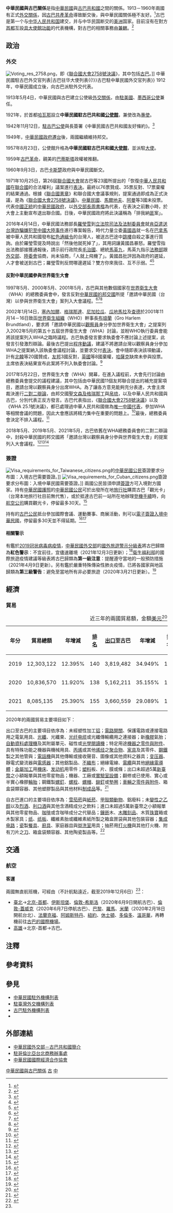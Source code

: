 {{noteTA
|G1=國家
|G2=Medicine
|1=zh-hans:台; zh-hant:臺;
|2=zh-hans:哈瓦那; zh-hant:夏灣拿; zh-tw:哈瓦那;
|3=zh-hans:乍得; zh-hant:乍得; zh-tw:查德;
|4=zh-hans:朝鲜; zh-hant:北韓;
|5=zh-hans:哈萨克斯坦; zh-hant:哈薩克斯坦; zh-tw:哈薩克;
|6=zh-hans:塑料; zh-hant:塑料; zh-tw:塑膠;
|7=zh-hant:伊斯坦堡; zh-cn:伊斯坦布尔; zh-sg:伊斯坦堡;
|8=zh-hans:休斯敦; zh-hant:侯斯頓; zh-tw:休士頓;
|9=zh-hans:帕劳; zh-hant:帛琉;
|10=zh-hans:盖特威克; zh-hant:格域; zh-tw:蓋威克;
|11=zh-hans:希思罗; zh-hant:希斯路; zh-tw:希斯洛;
|12=zh-hans:无纺布; zh-hant:不織布;
|13=zh-hans:引擎; zh-hant:引擎; zh-cn:发动机;
|14=zh-hans:力娇酒; zh-hant:力嬌酒; zh-tw:利口酒; zh-cn:利口酒;
|15=zh-hans:集成电路; zh-hant:集成電路; zh-tw:積體電路;
}}

{{not|中古關係}}

{{Infobox Bilateral relations|中華民國與古巴|ROC|CUB|filetype=png}}

'''中華民國與古巴關係'''是指[[中華民國|中華民國]]與[[古巴共和國|古巴共和國]]之間的關係。1913－1960年兩國有正式[[外交#外交上的承認|外交關係]]，因[[古巴革命|古巴共產革命]]導致斷交後，與中華民國關係極不友好。<ref>{{Cite web |url = https://www.boca.gov.tw/sp-foof-countrycp-03-200-b9999-06-1.html |title = 特殊資訊 |publisher = [[中華民國外交部|中華民國外交部]] [[外交部領事事務局|領事事務局]] |accessdate = 2017-12-17 |archive-date = 2018-05-13 |archive-url = https://web.archive.org/web/20180513083909/https://www.boca.gov.tw/sp-foof-countrycp-03-200-b9999-06-1.html |dead-url = no }}</ref>古巴是第一个与[[中华人民共和国|中华人民共和国]]建交，并与中华民国断交的[[美洲|美洲]]国家。目前沒有在對方[[首都|首都]]互設[[實質大使館|具大使館功能]]的代表機構，對古巴的相關事務由'''{{link-en|駐哥倫比亞台北商務辦事處|Taipei Commercial Office in Bogotá, Colombia}}'''[[兼轄|兼轄]]。<ref>{{Cite web |url = https://www.boca.gov.tw/sp-foof-countrycp-03-200-b9999-03-1.html |title = 駐館位置及聯絡方式 |publisher = 外交部領事事務局 |access-date = 2017-12-17 |archive-date = 2018-05-13 |archive-url = https://web.archive.org/web/20180513081032/https://www.boca.gov.tw/sp-foof-countrycp-03-200-b9999-03-1.html }}</ref>

==政治==
===外交===
[[File:Voting_res_2758.png|thumb]]，即《[[聯合國大會2758號決議|聯合國大會2758號決議]]》，其中包括[[古巴|古巴]]。]]
{{see also|中華民國外交|{{link-en|古巴外交|Foreign relations of Cuba}}}}
{{see also|中国驻古巴大使列表{{!}}中華民國駐古巴外交官列表|古巴驻华大使列表{{!}}古巴駐中華民國外交官列表}}
1912年，中華民國成立後，向古巴派駐外交代表。

1913年5月4日，中華民國與古巴建立公使級[[外交#外交上的承認|外交關係]]，由[[中國駐美國大使列表|駐美國]]、[[中国驻墨西哥大使列表|墨西哥公使]]兼任。

1921年，於首都[[哈瓦那|哈瓦那]]設立'''中華民國駐古巴共和國[[外交代表機構#公使馆|公使館]]'''，兼使改為[[特命全權公使|專使]]。

1942年11月12日，[[中国驻古巴大使列表|駐古巴公使]]與{{link-en|古巴外交部|Ministry of Foreign Affairs (Cuba)}}長簽署《中華民國古巴共和國友好條約》。<ref>{{Cite web |url = https://no06.mofa.gov.tw/mofatreatys/Result.aspx?tysubject_c=&tysubject_e=&tysubject_o=&tycountry_c=%e5%8f%a4%e5%b7%b4&tycountry_e=%e5%8f%a4%e5%b7%b4&tyeffectivedate=&tyeffectivedateE=&tysigneddate=&tysigneddateE=&start=Y&tykeyword=&Order=Signing&tyclass= |title = 條約協定查詢系統 |publisher = 中華民國外交部 |access-date = 2021-03-15 |archive-date = 2021-06-30 |archive-url = https://web.archive.org/web/20210630162823/https://no06.mofa.gov.tw/mofatreatys/Result.aspx?tysubject_c=&tysubject_e=&tysubject_o=&tycountry_c=%E5%8F%A4%E5%B7%B4&tycountry_e=%E5%8F%A4%E5%B7%B4&tyeffectivedate=&tyeffectivedateE=&tysigneddate=&tysigneddateE=&start=Y&tykeyword=&Order=Signing&tyclass= }}</ref>

1949年，[[臺灣戰後時期|中華民國政府遷台]]後，兩國繼續維持邦交。

1957年8月23日，公使館升格為'''中華民國駐古巴共和國[[外交代表機構#大使馆|大使館]]'''，並派駐[[特命全權大使|大使]]。{{NoteTag|在1959年1月之前，古巴驻中华民国大使馆亦兼辖[[大韩民国|大韩民国]]，之后因[[古巴革命|古巴革命]]与大韩民国断交而中止。}}

1959年[[古巴革命|古巴革命]]，親美的[[巴蒂斯塔|巴蒂斯塔]]政權被推翻。

1960年9月3日，古巴[[菲德爾·卡斯楚|卡斯楚]]政府與中華民國斷交。

1971年10月25日，第26屆[[聯合國大會|聯合國大會]]就古巴等23國{{noteTag|[[阿爾巴尼亞人民共和國|阿爾巴尼亞人民共和國]]、[[阿爾及利亞|阿爾及利亞]]、[[緬甸|緬甸]]、[[剛果人民共和國|剛果人民共和國]]、[[古巴|古巴]]、[[赤道幾內亞|赤道幾內亞]]、[[幾內亞|幾內亞]]、[[伊拉克|伊拉克]]、[[马里|馬利]]、[[茅利塔尼亞|茅利塔尼亞]]、[[尼泊爾王國|尼泊爾王國]]、[[巴基斯坦|巴基斯坦]]、[[羅馬尼亞社會主義共和國|羅馬尼亞社會主義共和國]]、[[塞拉利昂|塞拉利昂]]、[[索馬利亞|索馬利亞]]、[[錫蘭|錫蘭]]、[[蘇丹民主共和國|蘇丹民主共和國]]、[[敘利亞|敘利亞]]、[[坦尚尼亞|坦尚尼亞]]、[[葉門民主人民共和國|葉門民主人民共和國]]、[[阿拉伯葉門共和國|阿拉伯葉門共和國]]、[[南斯拉夫社會主義聯邦共和國|南斯拉夫社會主義聯邦共和國]]、[[尚比亞|尚比亞]]。<ref>{{Cite web |url = http://inews.ifeng.com/yidian/60062029/news.shtml?ch=ref_zbs_ydzx_news |date = 2018年9月13日 |title = 把中国抬进联合国的，到底是不是非洲兄弟？ |publisher = [[凤凰卫视#鳳凰網|鳳凰網]] |accessdate = 2019年12月21日 |archive-date = 2019年12月21日 |archive-url = https://web.archive.org/web/20191221144400/http://inews.ifeng.com/yidian/60062029/news.shtml%3Fch%3Dref_zbs_ydzx_news |dead-url = no }}</ref>}}所提出的「恢復[[中華人民共和國|中華人民共和國]]在[[聯合國|聯合國]]的合法權利」議案進行[[投票|表決]]。最終以76票贊成、35票反對、17票棄權的結果通過。根據《[[聯合國憲章|聯合國憲章]]》和聯合國大會議事規則，提案通過即成為正式決議，是為《[[聯合國大會2758號決議|聯合國大會2758號決議]]》。[[中華民國|中華民國]]、[[馬爾地夫|馬爾地夫]]、[[阿曼|阿曼]]等3國未投票。代表[[中國|中國]][[合法性|正統]]的[[中華民國政府|中華民國政府]]，以[[中華民國外交部#歷任首長|外交部長]][[周書楷|周書楷]]為代表，在表決之前數小時，於大會上主動宣布退出聯合國。日後，中華民國政府將此決議稱為「排我納[[共匪|匪]]案」。

2016年4月14日，中華民國法務部長[[羅瑩雪|羅瑩雪]]到[[立法院司法及法制委員會|立法院司法及法制委員會]]就[[2016年台灣詐騙集團成員涉嫌電信詐騙案|肯亞遣送台灣詐騙嫌犯至中國大陸事件]]進行專案報告，時代力量立委[[黃國昌|黃國昌]]就一名在[[巴拿馬|巴拿馬]]被中華人民共和國發布[[紅色通緝令|紅色通緝令]]的台灣人，被送古巴途中[[跳樓|跳樓]]自殺之事進行質詢。由於羅瑩雪提及時說出「然後他就死掉了」，其用詞讓黃國昌暴怒。羅瑩雪指出法務部接獲通報後，請示前行政院長[[毛治國|毛治國]]、總統[[馬英九|馬英九]]，馬英九指示[[中華民國法務部|法務部]]跟[[中華民國外交部|外交部]]、[[陸委會|陸委會]]協商，尚未協商，「人就上飛機了」。黃國昌批評因為政府的遲延，人才會被送到古巴；羅瑩雪則反問哪邊遲延？雙方你來我往、互不示弱。<ref>{{Cite web |url = http://www.appledaily.com.tw/realtimenews/article/new/20160414/838742/ |author = 法庭中心 |date = 2016年4月14日 |title = 【更新】台人遭中國紅色通緝 羅瑩雪：「他就死掉了」 |publisher = 《[[蘋果日報_(台灣)|蘋果日報]]》 |accessdate = 2017年5月4日 |archive-date = 2017年3月11日 |archive-url = https://web.archive.org/web/20170311062610/http://www.appledaily.com.tw/realtimenews/article/new/20160414/838742/ |dead-url = no }}</ref><ref>{{Cite web |url = https://www.ettoday.net/news/20160414/680509.htm |author = 徐政璿 |date = 2016年4月14日 |title = 台人逃亡古巴！羅瑩雪一句「他就死掉了」黃國昌震怒 |publisher = 《[[ETtoday_東森新聞雲|ETtoday 東森新聞雲]]》 |accessdate = 2019年11月24日 |archive-date = 2016年8月23日 |archive-url = https://web.archive.org/web/20160823035802/http://www.ettoday.net/news/20160414/680509.htm |dead-url = no }}</ref>

====反對中華民國參與世界衛生大會====
1997年5月、2000年5月、2001年5月，古巴與其他數個國家在[[世界衛生大會|世界衛生大會]]（WHA）的總務委員會中，發言反對[[中華民國外交#邦交國|中華民國的邦交國]]所提「邀請中華民國（台灣）以{{link-en|觀察員身分|Observer status}}參與世界衛生大會」案列入大會議程。<ref>{{Cite web |url = https://www.mofa.gov.tw/Upload/RelFile/662/153707/%e4%ba%94%e6%9c%88.pdf |author = 公眾外交協調會 |date = 1997年5月 |title = 外交部中華民國八十六年五月份新聞稿 |publisher = 中華民國外交部 |accessdate = 2019-06-10 |archive-date = 2020-09-14 |archive-url = https://web.archive.org/web/20200914220659/https://www.mofa.gov.tw/Upload/RelFile/662/153707/%e4%ba%94%e6%9c%88.pdf |dead-url = no }}</ref><ref>{{Cite web |url = https://www.mofa.gov.tw/News_Content_M_2.aspx?n=FAEEE2F9798A98FD&sms=6DC19D8F09484C89&s=4A645BDADDC4131C |author = 公眾外交協調會 |date = 2000年5月15日 |title = 第五十三屆世界衛生大會於本（五）月十五日在日內瓦聯合國歐洲分部集會，會中曾討論有關「邀請中華民國（台灣）以觀察員身分，參加世界衛生大會」之提案，由於中共的阻擾，該項提案未獲列入本屆大會議程。 |publisher = 中華民國外交部 |access-date = 2019年6月19日 |archive-date = 2020年11月6日 |archive-url = https://web.archive.org/web/20201106003116/https://www.mofa.gov.tw/News_Content_M_2.aspx?n=FAEEE2F9798A98FD&sms=6DC19D8F09484C89&s=4A645BDADDC4131C }}</ref><ref>{{Cite web |url = https://www.mofa.gov.tw/News_Content_M_2.aspx?n=FAEEE2F9798A98FD&sms=6DC19D8F09484C89&s=F9A77FABF96B78C2 |author = 公眾外交協調會 |date = 2001年5月14日 |title = 本年我國參與WHO案 |publisher = 中華民國外交部 |accessdate = 2019年6月19日 |archive-date = 2020年9月3日 |archive-url = https://web.archive.org/web/20200903191438/https://www.mofa.gov.tw/News_Content_M_2.aspx?n=FAEEE2F9798A98FD&sms=6DC19D8F09484C89&s=F9A77FABF96B78C2 |dead-url = no }}</ref>

2002年1月14日，[[塞內加爾|塞內加爾]]、[[格瑞那達|格瑞那達]]、[[尼加拉瓜|尼加拉瓜]]、[[瓜地馬拉|瓜地馬拉]]及[[查德|查德]]於2001年11月14－16日致函[[世界衛生組織|世界衛生組織]]（WHO）幹事長[[格罗·哈莱姆·布伦特兰|布琅蘭]]（Gro Harlem Brundtland），要求將「邀請中華民國以[[世界衛生大會觀察員|觀察員]]身分參加世界衛生大會」之提案列入2002年5月的第五十五屆世界衛生大會（WHA）討論，並盼WHO執行委員會能將該提案列入WHA之臨時議程。古巴執委發言要求執委會不應討論上述提案，此發言引發激烈辯論。最後古巴提出[[程序動議|程序動議]]，建議不將邀請台灣以觀察員身分參加WHA之提案納入該執委會議程討論，並要求交付[[投票|表決]]。會中隨即表決該項動議，計有[[北韓|北韓]]等20國贊成，[[中華民國外交#邦交國|友邦]]3國反對，[[英國|英國]]等8國棄權，[[哈薩克|哈薩克]]缺席未參與投票。主席依表決結果宣布此案將不列入執委會討論。<ref>{{Cite web |url = http://www.mofa.gov.tw/News_Content.aspx?n=FAEEE2F9798A98FD&sms=6DC19D8F09484C89&s=311EA34F5B667B52 |author = 公眾外交協調會 |date = 2002年1月15日 |title = WHO執委會決議不將我參與世衛組織提案列入討論，我深感遺憾 |publisher = 中華民國外交部 |accessdate = 2015年10月24日 |archive-date = 2016年3月5日 |archive-url = https://web.archive.org/web/20160305194755/http://www.mofa.gov.tw/News_Content.aspx?n=FAEEE2F9798A98FD&sms=6DC19D8F09484C89&s=311EA34F5B667B52 |dead-url = no }}</ref>

2017年5月22日，世界衛生大會（WHA）開幕，在進入議程前，大會先行討論由總務委員會提交的議程建議，其中包括由中華民國11個友邦聯合提出的補充提案項目，邀請台灣以觀察員身分出席WHA。為了讓各方意見能夠充分表達，大會主席裁決進行[[辯論|二對二辯論]]，由邦交國[[聖文森及格瑞那丁|聖文森及格瑞那丁]]與[[帛琉|帛琉]]，以及中華人民共和國與古巴，分別代表正反方發言。古巴代表指出，《[[聯合國大會2758號決議|聯合國大會2758號決議]]》以及《WHA 25.1號決議》，都已處理過中華人民共和國做為[[中國與聯合國#代表權問題|唯一中國代表]]，參加WHA等相關會議的問題，因此大會應該將精力集中在重要的問題上。<ref>{{Cite web |url = http://www.upmedia.mg/news_info.php?SerialNo=17611%2F%3F%3Dfb |author = 仇佩芬 |date = 2017年5月22日 |title = WHA慷慨陳詞5分鐘　我友邦挺台：政治問題不該在世衛解決 |publisher = 《[[上報|上報]]》 |accessdate = 2017年5月23日 |archive-date = 2017年6月3日 |archive-url = https://web.archive.org/web/20170603232403/http://www.upmedia.mg/news_info.php?SerialNo=17611%2F%3F%3Dfb |dead-url = no }}</ref>最後，總務委員會決定不排入議程。<ref>{{Cite web |url = http://news.ftv.com.tw/NewsContent.aspx?ntype=air&sno=2017523P05M1 |author = 顏辰州、楊柏玨 |date = 2017年5月23日 |title = 挺台提案不列議程 陳時中:中國汙染人權 |publisher = 《[[民視新聞台|民視新聞台]]》}}</ref>

2018年5月、2019年5月、2021年5月，古巴依舊在WHA總務委員會的二對二辯論中，封殺中華民國的邦交國將「邀請台灣以觀察員身分參與世界衛生大會」的提案列入大會議程。<ref>{{Cite web |url = https://udn.com/news/story/6656/3155235 |author = 徐偉真 |date = 2018年5月22日 |title = 友邦替我執言 WHA和中國二對二辯論 |publisher = 《[[聯合新聞網|聯合新聞網]]》 |accessdate = 2018年5月24日 |archive-date = 2018年5月24日 |archive-url = https://web.archive.org/web/20180524222719/https://udn.com/news/story/6656/3155235 |dead-url = no }}</ref><ref>{{Cite web |url = https://udn.com/news/story/7314/3824768 |author = 中央社 |date = 2019年5月20日 |title = 台灣參與WHA未納議程 友邦仗義為台灣發聲 |publisher = 《聯合新聞網》 |accessdate = 2019年5月20日 |archive-date = 2019年5月20日 |archive-url = https://web.archive.org/web/20190520192204/https://udn.com/news/story/7314/3824768 |dead-url = no }}</ref><ref>{{Cite web |url = https://www.mofa.gov.tw/News_Content.aspx?n=95&s=95897 |author = 國際組織司 |date = 2021年5月25日 |title = 外交部誠摯感謝四友邦在第74屆「世界衛生大會」展現對台灣的堅定支持 |publisher = 中華民國外交部}}</ref>

===簽證===
[[File:Visa_requirements_for_Taiwanese_citizens.png|thumb]]的[[中華民國國民|中華民國公民]]簽證要求分布圖：入境古巴需要簽證。]]
[[File:Visa_requirements_for_Cuban_citizens.png|thumb]]簽證要求分布圖：入境中華民國需要簽證。]]
{{see also|中華民國簽證政策|中華民國公民簽證要求}}
{{see also|古巴簽證政策|{{link-en|古巴公民簽證要求|Visa requirements for Cuban citizens}}}}
兩國公民皆須申請[[簽證|簽證]]方可入境對方國家。持有[[中華民國護照|中華民國護照]]的[[中華民國國民|中華民國公民]]可於出發所在地[[旅行社|旅行社]]購買古巴「觀光卡」（台灣本地旅行社目前無代售），或於抵達古巴前一站所在地辦理[[登機報到|登機手續]]時，向[[航空公司|航空公司]]購買觀光卡，停留最多30天。<ref name="簽證及入境須知">{{Cite web |url = https://www.boca.gov.tw/sp-foof-countrycp-03-200-b9999-02-1.html |title = 簽證及入境須知 |publisher = 外交部領事事務局 |access-date = 2017-12-17 |archive-date = 2017-12-17 |archive-url = https://web.archive.org/web/20171217071107/http://www.boca.gov.tw/sp-foof-countrycp-03-200-b9999-02-1.html }}</ref>

持有{{link-en|古巴護照|Cuban passport}}的[[古巴公民|古巴公民]]抵台參加國際會議、運動賽事、商展活動，則可以[[中華民國簽證政策#电子签证|電子簽證入境中華民國]]，停留最多30天並不得延期。<ref>{{Cite web |url = https://www.boca.gov.tw/cp-228-4488-8208a-1.html |title = 誰具備申請電子簽證的資格? |publisher = 外交部領事事務局 |access-date = 2018-12-15 |archive-date = 2018-12-09 |archive-url = https://web.archive.org/web/20181209124657/https://www.boca.gov.tw/cp-228-4488-8208a-1.html }}</ref><ref>{{Cite web|url = https://www.boca.gov.tw/cp-215-643-5e740-1.html|title = 我的電子簽證效期多久？|publisher = 外交部領事事務局|access-date = 2018-03-28|archive-date = 2018-03-27|archive-url = https://web.archive.org/web/20180327023606/https://www.boca.gov.tw/cp-215-643-5e740-1.html}}</ref>

====相關警示====
有鑑於[[2019冠状病毒病疫情|2019冠状病毒病疫情]]，[[中華民國外交部|中華民國外交部]]的[[國外旅遊警示分級表|國外旅遊警示分級表]]將古巴歸類為'''紅色警示'''：不宜前往，宜儘速離境（2021年12月3日更新）；<ref>{{Cite web |url = https://www.boca.gov.tw/sp-trwa-list-1.html |title = 國外旅遊警示分級表 |publisher = 外交部領事事務局 |access-date = 2022-01-31 |archive-date = 2020-02-08 |archive-url = https://web.archive.org/web/20200208022958/https://www.boca.gov.tw/sp-trwa-list-1.html }}</ref>[[中華民國衛生福利部|衛生福利部]]的國際旅遊疫情建議等級表將古巴歸類為'''第一級注意'''：提醒遵守當地的一般預防措施（2021年4月9日更新）。另有鑑於嚴重特殊傳染性肺炎疫情，已將各國家與地區歸類為'''第三級警告'''：避免至當地所有非必要旅遊（2020年3月21日更新）。<ref>{{Cite web |url = https://www.cdc.gov.tw/CountryEpidLevel/GetPrescription/690?uacid=429 |title = 國際旅遊疫情建議等級 |publisher = [[中華民國衛生福利部|中華民國衛生福利部]] |access-date = 2019-05-13 |archive-date = 2022-05-13 |archive-url = https://web.archive.org/web/20220513222809/https://www.cdc.gov.tw/CountryEpidLevel/GetPrescription/690?uacid=429 }}</ref>

==經濟==
{{see also|臺灣經濟|古巴經濟}}
===貿易===
{|class=wikitable
|+近三年的兩國貿易額，金額[[美元|美元]]<ref>{{Cite web |url = https://cuswebo.trade.gov.tw/ |title = 中華民國進出口貿易統計 |publisher = [[中華民國經濟部|中華民國經濟部]] [[經濟部國際貿易局|國際貿易局]] |access-date = 2021-05-13 |archive-date = 2016-03-09 |archive-url = https://web.archive.org/web/20160309193715/http://cus93.trade.gov.tw/FSCI/ }}</ref>
!年分!!貿易總額!!年增減!![[世界政區索引|排名]]!![[出口贸易|出口]]至古巴!!年增減!!排名!!自古巴[[进口贸易|進口]]!!年增減!!排名
|-
| 2019 || 12,303,122 || {{decrease}}12.395% || 140 || 3,819,482 || {{decrease}}34.949% || 156 || 8,483,640 || {{increase}}3.808% || 113
|-
| 2020 || 10,836,570 || {{decrease}}11.920% || 138 || 5,162,211 || {{increase}}35.155% || 140 || 5,674,359 || {{decrease}}33.114% || 121
|-
| 2021 || 8,085,135 || {{decrease}}25.390% || 155 || 3,660,559 || {{decrease}}29.089% || 157 || 4,424,576 || {{decrease}}22.025% || 127
|}

2020年的兩國貿易主要項目如下：

出口至古巴的主要項目依序為：未經塑性加工[[铝|铝]]；[[電子開關|電路開關]]、保護電路或連接電路用之電氣用具、[[光導纖維|光纖]]、光纖束、[[光纤电缆|光纤电缆]]或光纖傳輸纜用之連接器；新[[橡膠|橡膠]]氣胎；[[自動資料收集|自動資料處理機]]及其附屬單元、磁性或[[光學閱讀器|光學閱讀機]]；特定用途[[机械零件|機器之零件與附件]]、具有特殊功能之機器與機械用具、[[丙烯|丙烯]]或其他[[烯烃|烯烃]]之[[聚合物|聚合物]]、[[家具|家具]]及其零件、[[钢|鋼鐵]]製之其他管與{{link-en|中空結構型材|Hollow structural section|空心型}}；[[电话|電話機]]與其他傳輸或接收聲音、圖像或其他資料之器具；[[变压器|变压器]]、靜電式變流器與[[电感元件|電感器]]；其他鋁製品、[[不織布|不織布]]；絕緣電線、[[電纜|電纜]]與其他[[絕緣體|絕緣電導體]]；[[金屬加工|金屬加工]]用[[機床|機床]]、[[发动机|发动机]]用零件；[[塑料|塑料]]板、片、膜或條；出口未超過5萬[[新臺幣|新臺幣]]之小額報單與其他零星物品；機器、工廠或[[實驗室設備|實驗室設備]]；翻修或已使用、實心或半實心橡膠[[輪胎|輪胎]]；鋼鐵製[[螺絲|螺釘]]、[[螺栓|螺栓]]、[[螺母|螺帽]]、[[鉚釘|鉚釘]]或[[墊圈|墊圈]]；[[汽車零組件列表|車輛之零件與附件]]、箱盒袋類容器、其他塑膠製品與其他材料[[制成品|制成品]]等。<ref>{{Cite web |url = https://www.taitraesource.com/default.asp |title = 近二年我國對當地出口主要產品 |publisher = [[中華民國對外貿易發展協會|中華民國對外貿易發展協會]] |access-date = 2021-11-10 |archive-date = 2015-09-17 |archive-url = https://web.archive.org/web/20150917081855/http://www.taitraesource.com/default.asp }}</ref>

自古巴進口的主要項目依序為：[[雪茄|雪茄菸]]與[[香菸|紙菸]]、[[甲殼亞門|甲殼類動物]]、鋁廢料；未[[變性乙醇|變性之乙醇]]以及[[蒸馏酒|烈酒]]、[[力娇酒|利口酒]]與其他含酒精成分之飲料；進口未超過5萬新臺幣之小額報單與其他零星物品、[[咖啡|咖啡]]或含咖啡成分之代替品；[[鑲嵌藝術|鑲嵌]]木、[[木雕|木雕刻品]]、木質[[珠寶|珠寶]]箱或木製家具；[[纸|纸]]、[[纸板|纸板]]、纖維素胎或纖維素紙所製之箱盒匣袋與其他包裝容器；[[集成电路|集成电路]]；[[瓷器|瓷]]製[[餐具|餐具]]、[[廚房|廚具]]、家庭器皿與[[廁所|盥洗室]]用具；抽菸用[[打火機|打火機]]與其他打火機、附有刀片之[[刀|刀]]、箱盒袋類容器、其他陶瓷製品等。<ref>{{Cite web |url = https://www.taitraesource.com/default.asp |title = 近二年我國自當地進口主要產品 |publisher = 中華民國對外貿易發展協會 |access-date = 2021-11-10 |archive-date = 2015-09-17 |archive-url = https://web.archive.org/web/20150917081855/http://www.taitraesource.com/default.asp }}</ref>

==交通==
{{see also|臺灣交通|{{link-en|古巴交通|Transport in Cuba}}}}
===航空===
<!-- 參考自中文、英文維基相關條目 -->
====客運====
兩國無直航班機，可經由（不計航點遠近，截至2019年12月6日{{noteTag|有鑑於[[2019冠状病毒病疫情|2019冠状病毒病疫情]]影響，暫停更新。}}）<ref name="簽證及入境須知"/>：

*[[臺灣桃園國際機場|臺北]]→[[北京首都國際機場|北京-首都]]、[[伊斯坦堡機場|伊斯坦堡]]、[[倫敦希斯洛機場|倫敦-希斯洛]]（2020年6月9日開航古巴）、[[蓋威克機場|倫敦-蓋威克]]（2020年6月7日停航古巴）、[[戴高樂國際機場|巴黎]]、[[羅馬-菲烏米奇諾機場|羅馬]]、[[米蘭-馬爾彭薩機場|米蘭]]（2020年2月18日開航台北）、[[法蘭克福國際機場|法蘭克福]]、[[阿姆斯特丹史基浦機場|阿姆斯特丹]]、[[約翰·甘迺迪國際機場|紐約]]、[[喬治·布什洲際機場|休士頓]]、[[多倫多皮爾遜國際機場|多倫多]]、[[溫哥華國際機場|溫哥華]]，再轉機前往[[古巴机场列表|古巴的國際機場]]。
*[[高雄國際機場|高雄]]→北京-首都→古巴。

==注釋==
{{noteFoot}}

==參考資料==
{{reflist|2}}

==參見==
{{Portal box|國際關係|中華民國|古巴|image2=Flag of the Republic of China.svg|image3=Flag of Cuba.svg}}
*[[中華民國駐外機構列表|中華民國駐外機構列表]]
*[[駐臺灣外交機構列表|駐臺灣外交機構列表]]
*[[古巴駐外機構列表|古巴駐外機構列表]]
*{{link-en|駐古巴外交機構列表|List of diplomatic missions in Cuba}}

==外部連結==
*[https://www.mofa.gov.tw/CountryInfo.aspx?CASN=6&n=166&sms=33&s=32 中華民國外交部－古巴共和國簡介]
*[http://www.taiwanembassy.org/CO/mp.asp?mp=701 駐哥倫比亞台北商務辦事處]
*[http://www.cieca.org.tw/style/frame/m9/faq.asp?lang=1&customer_id=2998&content_set=color_1&name_id=151617&Directory_ID=3223 中華民國國際經濟合作協會]

{{中華民國與古巴關係}}
{{中華民國外交}}
{{古巴外交}}

[[Category:中華民國與古巴關係|]]
[[Category:中華民國雙邊關係|古]]
[[Category:古巴雙邊關係|中]]
